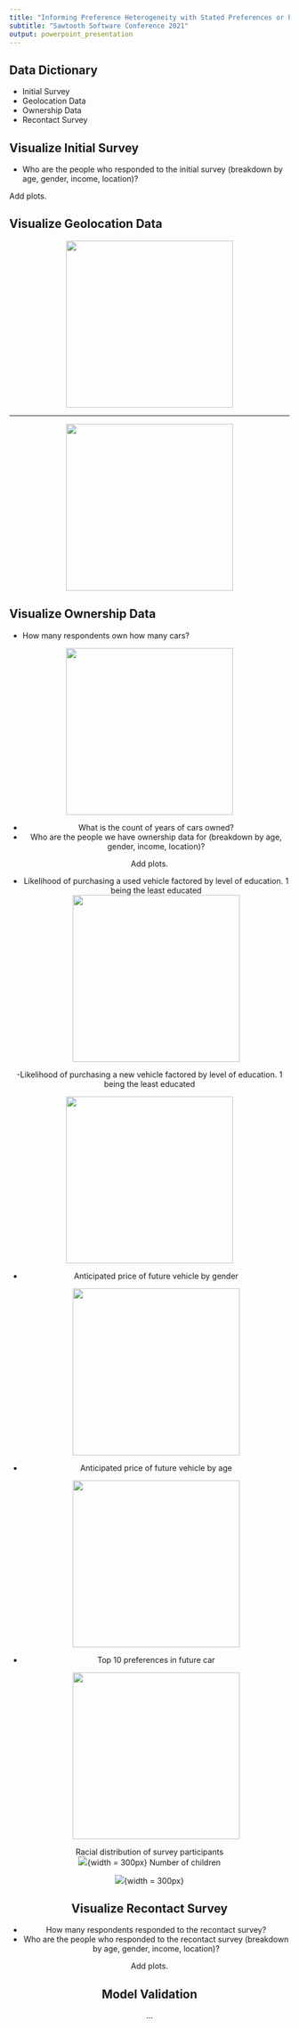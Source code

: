 ```yaml
---
title: "Informing Preference Heterogeneity with Stated Preferences or Passive Geolocation"
subtitle: "Sawtooth Software Conference 2021"
output: powerpoint_presentation
---
```


## Data Dictionary

- Initial Survey
- Geolocation Data
- Ownership Data
- Recontact Survey

## Visualize Initial Survey

- Who are the people who responded to the initial survey (breakdown by age, gender, income, location)?

Add plots.

## Visualize Geolocation Data

<center>
![](../Figures/dealership_visits.png){width=300px}
</center>

---

<center>
![](../Figures/dealerships_visited.png){width=300px}
</center>

## Visualize Ownership Data

- How many respondents own how many cars?

<center>
![](../Figures/Number of vehicles.png){width=300px}



- What is the count of years of cars owned?
- Who are the people we have ownership data for (breakdown by age, gender, income, location)?

Add plots.

- Likelihood of purchasing a used vehicle factored by level of education. 1 being the least educated
<center>
![](../Figures/Used vehicle likelihood by education.png){width=300px}


-Likelihood of purchasing a new vehicle factored by level of education. 1 being the least educated
<center>
![](../Figures/New vehicle likelihood by education.png){width=300px}


- Anticipated price of future vehicle by gender
<center>
![](../Figures/Anticipated vehicle price.png){width=300px}

- Anticipated price of future vehicle by age
<center>
![](../Figures/Anticpiated vehicle price by age.png){width=300px}

- Top 10 preferences in future car
<center>
![](../Figures/First choice car brands.png){width=300px}

Racial distribution of survey participants
<center>
![](../Figures/Racial distribution.png){width = 300px}
Number of children
<center>
![](../Figures/Children pie chart.png){width = 300px}

## Visualize Recontact Survey

- How many respondents responded to the recontact survey?
- Who are the people who responded to the recontact survey (breakdown by age, gender, income, location)?

Add plots.

## Model Validation

...


